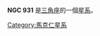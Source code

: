 {{NGCInfoBox|NGCID=NGC 931|發現者=德亞瑞司特|發現日期=1865年9月26日|其他編號=UGC 1935,MCG 5-6-49,MK 1040|曆元=J2000.0|赤經=2時28分14.5秒
|赤緯=31°18'40"|星座=三角座|星體=星系|星等=13.5|表面亮度=14.6|藍等=14.3}}

'''NGC 931''' 是[[三角座|三角座]]的一個[[星系|星系]]。

{{NGCReference|931}}
{{Catalogs|NGC=931}}

[[Category:馬克仁星系|Category:馬克仁星系]]